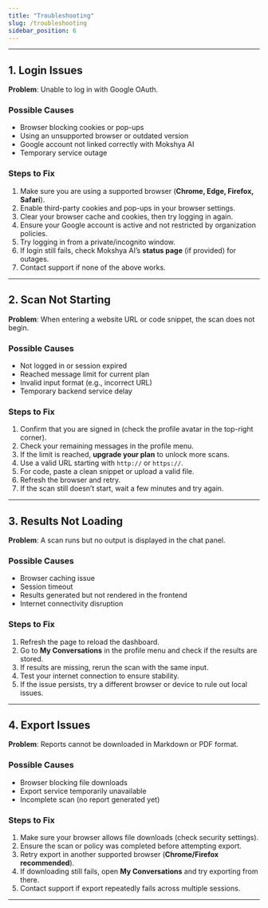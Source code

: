 ```yaml
---
title: "Troubleshooting"
slug: /troubleshooting
sidebar_position: 6
---
```


---

## 1. Login Issues
**Problem**: Unable to log in with Google OAuth.  

### Possible Causes
- Browser blocking cookies or pop-ups  
- Using an unsupported browser or outdated version  
- Google account not linked correctly with Mokshya AI  
- Temporary service outage  

### Steps to Fix
1. Make sure you are using a supported browser (**Chrome, Edge, Firefox, Safari**).  
2. Enable third-party cookies and pop-ups in your browser settings.  
3. Clear your browser cache and cookies, then try logging in again.  
4. Ensure your Google account is active and not restricted by organization policies.  
5. Try logging in from a private/incognito window.  
6. If login still fails, check Mokshya AI’s **status page** (if provided) for outages.  
7. Contact support if none of the above works.  

---

## 2. Scan Not Starting
**Problem**: When entering a website URL or code snippet, the scan does not begin.  

### Possible Causes
- Not logged in or session expired  
- Reached message limit for current plan  
- Invalid input format (e.g., incorrect URL)  
- Temporary backend service delay  

### Steps to Fix
1. Confirm that you are signed in (check the profile avatar in the top-right corner).  
2. Check your remaining messages in the profile menu.  
3. If the limit is reached, **upgrade your plan** to unlock more scans.  
4. Use a valid URL starting with `http://` or `https://`.  
5. For code, paste a clean snippet or upload a valid file.  
6. Refresh the browser and retry.  
7. If the scan still doesn’t start, wait a few minutes and try again.  

---

## 3. Results Not Loading
**Problem**: A scan runs but no output is displayed in the chat panel.  

### Possible Causes
- Browser caching issue  
- Session timeout  
- Results generated but not rendered in the frontend  
- Internet connectivity disruption  

### Steps to Fix
1. Refresh the page to reload the dashboard.  
2. Go to **My Conversations** in the profile menu and check if the results are stored.  
3. If results are missing, rerun the scan with the same input.  
4. Test your internet connection to ensure stability.  
5. If the issue persists, try a different browser or device to rule out local issues.  

---

## 4. Export Issues
**Problem**: Reports cannot be downloaded in Markdown or PDF format.  

### Possible Causes
- Browser blocking file downloads  
- Export service temporarily unavailable  
- Incomplete scan (no report generated yet)  

### Steps to Fix
1. Make sure your browser allows file downloads (check security settings).  
2. Ensure the scan or policy was completed before attempting export.  
3. Retry export in another supported browser (**Chrome/Firefox recommended**).  
4. If downloading still fails, open **My Conversations** and try exporting from there.  
5. Contact support if export repeatedly fails across multiple sessions.  

---
